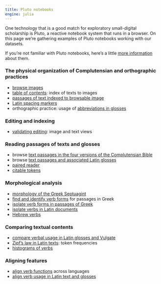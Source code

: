 ```yaml
---
title: Pluto notebooks
engine: julia
---
```




One technology that is a good match for exploratory small-digital scholarship is Pluto, a reactive notebook system that runs in a browser. On this page we're gathering examples of Pluto notebooks working with our datasets.

:::{.callout-note title="Pluto"}
If you're not familiar with Pluto notebooks, here's a little  [more information](./pluto-about/) about them.
:::



### The physical organization of Complutensian and orthographic practices

- [browse images](./imagebrowsing/)
- [table of contents](./toc/): index of texts to images
- [passages of text indexed to browsable image](./passage-plus-image/) 
- [Latin spacing markers](./spacing-markers-latin/)
- orthographic practice: usage of [abbreviations in glosses](./abbreviations/) 

### Editing and indexing

- [validating editing](./validation/): image and text views



### Reading passages of texts and glosses

- browse [text passages in the four versions of the Complutensian Bible](./alignedpassages/)
- browse [text passages and associated Latin glosses](./aligned-with-glosses/)
- [paired reader](./paired-reader/)
- [citable tokens](./citable-tokens/) 


### Morphological analysis


- [morphology of the Greek Septuagint](./greek-morphology/)
- [find and identify verb forms](./greek-verbs/) for passages in Greek
- [isolate verb forms in passages of Greek](./isolate-verbs-greek/)
- [isolate verbs in Latin documents](./isolateverbs/)
- [Hebrew verbs](./hebrew-verbs/) 

### Comparing  textual contents

- [compare verbal usage in Latin glosses and Vulgate](./glossing-vocab/)
- [Zipf's law in Latin texts](./zipf-latin/): token frequencies 
- [histograms of verbs](./verbhisto/)


### Aligning features

- [align verb functions](./align-verbs-multilingual/) across languages
- [align verb usage in Latin text and glosses](./align-verbs-to-latin/)

